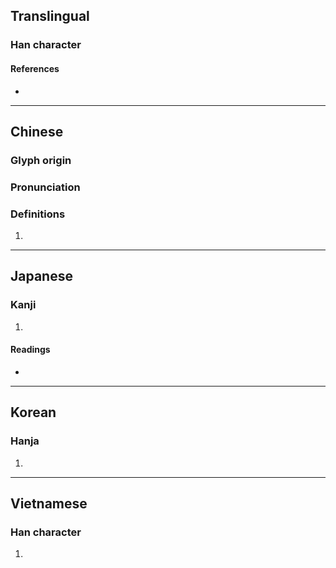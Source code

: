 {{also|嵒}}
{{character info}}
==Translingual==

===Han character===
{{Han char|rn=30|rad=口|as=09|sn=12|four=60776|canj=RRRU|ids=⿱品山}}

====References====
* {{Han ref|kx=0200.020|dkj=03975|dj=0421.170|hdz=10787.020|uh=55A6|ud=21926|bh=D877|bd=55415}}

----

==Chinese==
{{zh-forms}}

===Glyph origin===
{{Han etyl}}

===Pronunciation===
{{zh-pron
|m=niè
|c=nip6,jip6
|mc=y
|oc=
|cat=
}}

===Definitions===
{{zh-hanzi}}

# {{zh-alt-form|讘|[[superfluous]] in [[speech]]}}

----

==Japanese==

===Kanji===
{{ja-kanji|grade=|rs=口09}}

# {{rfdef|ja|sort=口09}}

====Readings====
* {{ja-readings|on=[[じょう]] (jō), [[にょう]] (nyō)|kun=[[おしゃべり]] (oshaberi)}}

----

==Korean==

===Hanja===
{{ko-hanja|hangeul=녑|rv=nyeop|mr=nyŏp}}

# {{rfdef|ko|sort=口09}}

----

==Vietnamese==

===Han character===
{{vi-readings|reading=nham|rs=口09}}

# {{rfdef|vi|sort=口09}}